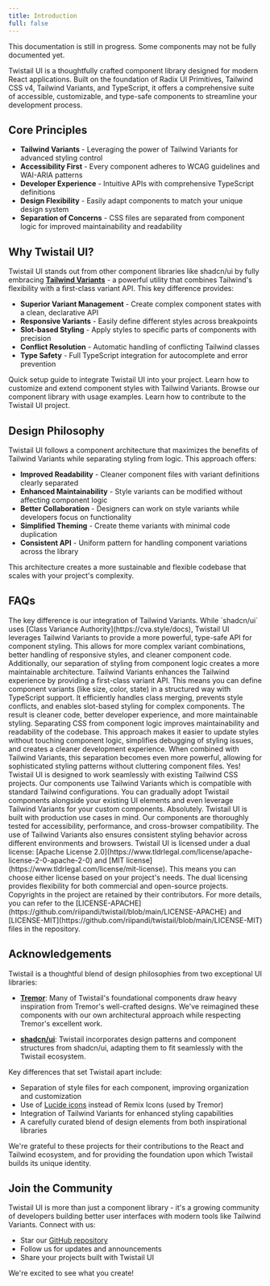 ```yaml
---
title: Introduction
full: false
---
```


<Callout type='warn' title='Attention'>
  This documentation is still in progress. Some components may not be fully documented yet.
</Callout>

Twistail UI is a thoughtfully crafted component library designed for modern React applications.
Built on the foundation of Radix UI Primitives, Tailwind CSS v4, Tailwind Variants, and TypeScript,
it offers a comprehensive suite of accessible, customizable, and type-safe components to
streamline your development process.

## Core Principles

- **Tailwind Variants** - Leveraging the power of Tailwind Variants for advanced styling control
- **Accessibility First** - Every component adheres to WCAG guidelines and WAI-ARIA patterns
- **Developer Experience** - Intuitive APIs with comprehensive TypeScript definitions
- **Design Flexibility** - Easily adapt components to match your unique design system
- **Separation of Concerns** - CSS files are separated from component logic for improved maintainability and readability

## Why Twistail UI?

Twistail UI stands out from other component libraries like shadcn/ui by fully embracing
[**Tailwind Variants**](https://www.tailwind-variants.org/) - a powerful utility that
combines Tailwind's flexibility with a first-class variant API. This key difference provides:

- **Superior Variant Management** - Create complex component states with a clean, declarative API
- **Responsive Variants** - Easily define different styles across breakpoints
- **Slot-based Styling** - Apply styles to specific parts of components with precision
- **Conflict Resolution** - Automatic handling of conflicting Tailwind classes
- **Type Safety** - Full TypeScript integration for autocomplete and error prevention

<Cards>
  <Card href="/docs/installation" title="Installation">
    Quick setup guide to integrate Twistail UI into your project.
  </Card>
  <Card href="/docs/styling" title="Styling">
    Learn how to customize and extend component styles with Tailwind Variants.
  </Card>
  <Card href="/docs/components" title="Components">
    Browse our component library with usage examples.
  </Card>
  <Card href="/docs/guides" title="Contributing">
    Learn how to contribute to the Twistail UI project.
  </Card>
</Cards>

## Design Philosophy

Twistail UI follows a component architecture that maximizes the benefits of Tailwind Variants while
separating styling from logic. This approach offers:

- **Improved Readability** - Cleaner component files with variant definitions clearly separated
- **Enhanced Maintainability** - Style variants can be modified without affecting component logic
- **Better Collaboration** - Designers can work on style variants while developers focus on functionality
- **Simplified Theming** - Create theme variants with minimal code duplication
- **Consistent API** - Uniform pattern for handling component variations across the library

This architecture creates a more sustainable and flexible codebase that scales with your project's complexity.

## FAQs

<Accordions type='multiple'>
  <Accordion title="How does Twistail UI differ from shadcn/ui?">
    The key difference is our integration of Tailwind Variants. While `shadcn/ui`
    uses [Class Variance Authority](https://cva.style/docs), Twistail UI leverages
    Tailwind Variants to provide a more powerful, type-safe API for component styling.
    This allows for more complex variant combinations, better handling of responsive
    styles, and cleaner component code. Additionally, our separation of styling
    from component logic creates a more maintainable architecture.
  </Accordion>

  <Accordion title="What benefits does Tailwind Variants provide?">
    Tailwind Variants enhances the Tailwind experience by providing a first-class variant API.
    This means you can define component variants (like size, color, state) in a structured
    way with TypeScript support. It efficiently handles class merging, prevents style
    conflicts, and enables slot-based styling for complex components. The result is
    cleaner code, better developer experience, and more maintainable styling.
  </Accordion>

  <Accordion title="Why does Twistail separate CSS from component files?">
    Separating CSS from component logic improves maintainability and readability of
    the codebase. This approach makes it easier to update styles without touching
    component logic, simplifies debugging of styling issues, and creates a cleaner
    development experience. When combined with Tailwind Variants, this separation
    becomes even more powerful, allowing for sophisticated styling patterns without
    cluttering component files.
  </Accordion>

  <Accordion title="Can I use Twistail UI with my existing Tailwind setup?">
    Yes! Twistail UI is designed to work seamlessly with existing Tailwind CSS projects.
    Our components use Tailwind Variants which is compatible with standard Tailwind
    configurations. You can gradually adopt Twistail components alongside your
    existing UI elements and even leverage Tailwind Variants for your custom components.
  </Accordion>

  <Accordion title="Is Twistail UI suitable for production applications?">
    Absolutely. Twistail UI is built with production use cases in mind. Our components
    are thoroughly tested for accessibility, performance, and cross-browser compatibility.
    The use of Tailwind Variants also ensures consistent styling behavior across
    different environments and browsers.
  </Accordion>

  <Accordion title="What license is Twistail UI released under?">
    Twistail UI is licensed under a dual license: [Apache License 2.0](https://www.tldrlegal.com/license/apache-license-2-0-apache-2-0)
    and [MIT license](https://www.tldrlegal.com/license/mit-license). This means you
    can choose either license based on your project's needs. The dual licensing
    provides flexibility for both commercial and open-source projects. Copyrights
    in the project are retained by their contributors. For more details,
    you can refer to the [LICENSE-APACHE](https://github.com/riipandi/twistail/blob/main/LICENSE-APACHE)
    and [LICENSE-MIT](https://github.com/riipandi/twistail/blob/main/LICENSE-MIT) files in the repository.
  </Accordion>
</Accordions>

## Acknowledgements

Twistail is a thoughtful blend of design philosophies from two exceptional UI libraries:

- **[Tremor](https://tremor.so/)**: Many of Twistail's foundational components draw heavy inspiration from Tremor's well-crafted designs. We've reimagined these components with our own architectural approach while respecting Tremor's excellent work.

- **[shadcn/ui](https://ui.shadcn.com/)**: Twistail incorporates design patterns and component structures from shadcn/ui, adapting them to fit seamlessly with the Twistail ecosystem.

Key differences that set Twistail apart include:
- Separation of style files for each component, improving organization and customization
- Use of [Lucide icons](https://lucide.dev/) instead of Remix Icons (used by Tremor)
- Integration of Tailwind Variants for enhanced styling capabilities
- A carefully curated blend of design elements from both inspirational libraries

We're grateful to these projects for their contributions to the React and Tailwind ecosystem, and for providing the foundation upon which Twistail builds its unique identity.

## Join the Community

Twistail UI is more than just a component library - it's a growing community of developers building better user interfaces with modern tools like Tailwind Variants. Connect with us:

- Star our [GitHub repository](https://github.com/riipandi/twistail)
- Follow us for updates and announcements
- Share your projects built with Twistail UI

We're excited to see what you create!
